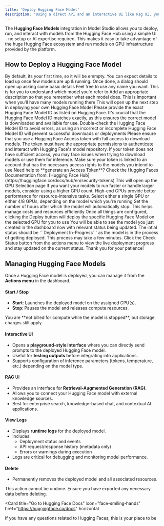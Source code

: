 ```yaml
---
title: 'Deploy Hugging Face Model'
description: 'Using a direct API and an interactive UI like Rag UI, you can now deploy and interact with models without requiring any AI expertise.'
---
```


The **Hugging Face Models** integration in Model Studio allows you to deploy, run, and interact with models from the Hugging Face Hub using a simple UI - no setup or AI expertise required. This makes it easy to take advantage of the huge Hugging Face ecosystem and run models on GPU infrastructure provided by the platform.

## How to Deploy a Hugging Face Model

<Steps>
<Step title="Head over to the Hugging Face Models tab from the left menu">
 By default, its your first time, so it will be emmpty. You can expect details to load up once few models are up & running.
</Step>
<Step title="Click on the Add Model button">
 Once done, a dialog should open up asking some basic details
</Step>
<Step title="Name Your Model">
 Feel free to use any name you want. This is for you to understand which model you'd refer to
</Step>
<Step title="Add a Description">
 Add an appropriate description so that you remember what each model does. This is important when you'll have many models running there
</Step>
<Step title="Click on the Next button">
 This will open up the next step in deploying your own Hugging Face Model
</Step>
<Step title="Enter the Hugging Face Model ID">
Please provide the exact Hugging Face Model ID as listed on Hugging Face. It's crucial that the Hugging Face Model ID matches exactly, as this ensures the correct model is downloaded and available for use. Double-check the Hugging Face Model ID to avoid errors, as using an incorrect or incomplete Hugging Face Model ID will prevent successful downloads or deployments
</Step>
<Step title="Enter the Hugging Face Access Token">
Please ensure that you use a Hugging Face Access token with full access to download models. The token must have the appropriate permissions to authenticate and interact with Hugging Face's model repository. If your token does not have sufficient access, you may face issues when trying to download models or use them for inference. Make sure your token is linked to an account that has the necessary access rights to the models you intend to use
<Note>
Need help to **generate an Access Token**? Check the Hugging Faces Documentation from: [Hugging Face Hub](https://huggingface.co/docs/hub/en/security-tokens)
</Note>
</Step>
<Step title="Click on the Next button">
 This will open up the GPU Selection page
</Step>
<Step title="Click on the preferred GPU">
 If you want your models to run faster or handle larger models, consider using a higher GPU count. High-end GPUs provide better performance for resource-intensive tasks.
</Step>
<Step title="Select the number of GPUs needed">
Select either a single GPU or either 4/8 GPUs, depending on the model which you're running
</Step>
<Step title="Configure Auto Stop">
Set the number of hours after which the model will automatically stop. This helps manage costs and resources efficiently
</Step>
<Step title="Click on the Deploy button">
Once all things are configured, clicking the Deploy button will deploy the specific Hugging Face Model on the selected GPU for you to use
</Step>
</Steps>

<Note>
You will be able to see the model you just created in the dashboard now with relevant status being updated. The intial status should be ```Deployment In-Progress``` as the model is in the process of getting deployed. This process may take a few minutes. Click the Check Status button from the actions menu to view the live deployment progress and stay updated on the current status. Thank you for your patience!
</Note>

## Managing Hugging Face Models

Once a Hugging Face model is deployed, you can manage it from the **Actions menu** in the dashboard.  

#### Start / Stop
- **Start**: Launches the deployed model on the assigned GPU(s).  
- **Stop**: Pauses the model and releases compute resources.  
<Note>
You are **not billed for compute while the model is stopped**, but storage charges still apply.  
</Note>

#### Interactive UI
- Opens a **playground-style interface** where you can directly send prompts to the deployed Hugging Face model.  
- Useful for **testing outputs** before integrating into applications.  
- Supports configuration of inference parameters (tokens, temperature, etc.) depending on the model type.  


#### RAG UI
- Provides an interface for **Retrieval-Augmented Generation (RAG)**.  
- Allows you to connect your Hugging Face model with external knowledge sources.  
- Best for enterprise search, knowledge-based chat, and contextual AI applications.  

#### View Logs
- Displays **runtime logs** for the deployed model.  
- Includes:
  - Deployment status and events  
  - API request/response history (metadata only)  
  - Errors or warnings during execution  
- Logs are critical for debugging and monitoring model performance.  

#### Delete
- Permanently removes the deployed model and all associated resources.  
<Note>
This action cannot be undone. Ensure you have exported any necessary data before deleting.  
</Note>

<Card
  title="Go to Hugging Face Docs"
  icon="face-smiling-hands"
  href="https://huggingface.co/docs"
  horizontal
>
  If you have any questions related to Hugging Faces, this is your place to be
</Card>